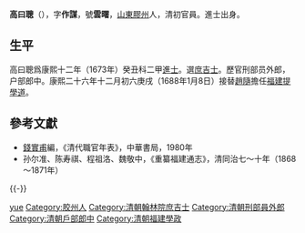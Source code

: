 '''高曰聰'''（{{bd|？||？|catIdx=}}），字'''作謀'''，號'''雲曙'''，[[山東|山東]][[膠州|膠州]]人，清初官員。進士出身。

== 生平 ==
高曰聰爲康熙十二年（1673年）癸丑科二甲[[進士|進士]]。選[[庶吉士|庶吉士]]。歷官刑部员外郎，户部郎中。康熙二十六年十二月初六庚戌（1688年1月8日）接替[[趙隨|趙隨]]擔任[[福建|福建]][[提學道|提學道]]。

==參考文獻==
*[[錢實甫|錢實甫]]編，《清代職官年表》，中華書局，1980年
*孙尔准、陈寿祺、程祖洛、魏敬中，《重纂福建通志》，清同治七～十年（1868～1871年）

{{-}}
{{start box}}
{{s-off}}
{{s-before|[[趙隨|趙隨]]}}
{{s-title|[[清朝福建學政列表|福建提學道]]|<small>康熙二十六年十二月初六庚戌（1688年1月8日）任</small>}}
{{s-after|[[徐孺芳|徐孺芳]]}}
{{end box}}

{{康熙十二年癸丑科殿試金榜}}

{{Authority control}}

{{DEFAULTSORT:Gao高}}
[[Category:高姓|yue]]
[[Category:胶州人|Category:胶州人]]
[[Category:清朝翰林院庶吉士|Category:清朝翰林院庶吉士]]
[[Category:清朝刑部員外郎|Category:清朝刑部員外郎]]
[[Category:清朝戶部郎中|Category:清朝戶部郎中]]
[[Category:清朝福建學政|Category:清朝福建學政]]


{{清朝人物小作品}}